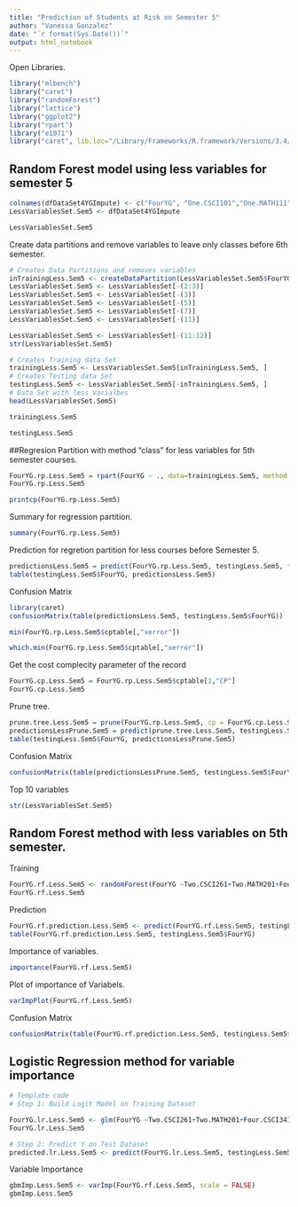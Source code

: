 ```yaml
---
title: "Prediction of Students at Risk on Semester 5"
author: "Vanessa Gonzalez"
date: "`r format(Sys.Date())`"
output: html_notebook
---
```


Open Libraries.
```r
library("mlbench")
library("caret")
library("randomForest")
library("lattice")
library("ggplot2")
library("rpart")
library("e1071")
library("caret", lib.loc="/Library/Frameworks/R.framework/Versions/3.4/Resources/library")
```


## Random Forest model using less variables for semester 5

```r
colnames(dfDataSet4YGImpute) <- c("FourYG", "One.CSCI101","One.MATH111","Two.CSCI261","Two.MATH112","Two.MATH201","Three.CSCI262","Three.MATH213","Four.CSCI341","Four.CSCI358","Four.MATH225","Five.CSCI306","Five.CSCI403","Five.MATH332","Six.CSCI406","Seven.CSCI370","Eight.CSCI400","Eight.CSCI442")
LessVariablesSet.Sem5 <- dfDataSet4YGImpute
```
```r
LessVariablesSet.Sem5
```
Create data partitions and remove variables to leave only classes before 6th semester.
```r
# Creates Data Partitions and removes variables
inTrainingLess.Sem5 <- createDataPartition(LessVariablesSet.Sem5$FourYG, p = 0.80, list = FALSE)
LessVariablesSet.Sem5 <- LessVariablesSet[-(2:3)]
LessVariablesSet.Sem5 <- LessVariablesSet[-(3)]
LessVariablesSet.Sem5 <- LessVariablesSet[-(5)]
LessVariablesSet.Sem5 <- LessVariablesSet[-(7)]
LessVariablesSet.Sem5 <- LessVariablesSet[-(11)]

LessVariablesSet.Sem5 <- LessVariablesSet[-(11:12)]
str(LessVariablesSet.Sem5)
```
```r
# Creates Training data Set
trainingLess.Sem5 <- LessVariablesSet.Sem5[inTrainingLess.Sem5, ]
# Creates Testing data Set
testingLess.Sem5 <- LessVariablesSet.Sem5[-inTrainingLess.Sem5, ]
# Data Set with less varialbes
head(LessVariablesSet.Sem5)
```
```r
trainingLess.Sem5
```

```r
testingLess.Sem5

```

##Regresion Partition with method "class" for less variables for 5th semester courses.
```r
FourYG.rp.Less.Sem5 = rpart(FourYG ~ ., data=trainingLess.Sem5, method = "class")
FourYG.rp.Less.Sem5
```

```r

printcp(FourYG.rp.Less.Sem5)
```
Summary for regression partition.
```r
summary(FourYG.rp.Less.Sem5)
```
Prediction for regretion partition for less courses before Semester 5.
```r
predictionsLess.Sem5 = predict(FourYG.rp.Less.Sem5, testingLess.Sem5, type="class")
table(testingLess.Sem5$FourYG, predictionsLess.Sem5)

```
Confusion Matrix
```r
library(caret)
confusionMatrix(table(predictionsLess.Sem5, testingLess.Sem5$FourYG))

```
```r
min(FourYG.rp.Less.Sem5$cptable[,"xerror"])
```
```r
which.min(FourYG.rp.Less.Sem5$cptable[,"xerror"])
```
Get the cost complecity parameter of the record
```r
FourYG.cp.Less.Sem5 = FourYG.rp.Less.Sem5$cptable[1,"CP"]
FourYG.cp.Less.Sem5

```

Prune tree.
```r
prune.tree.Less.Sem5 = prune(FourYG.rp.Less.Sem5, cp = FourYG.cp.Less.Sem5)
predictionsLessPrune.Sem5 = predict(prune.tree.Less.Sem5, testingLess.Sem5, type="class")
table(testingLess.Sem5$FourYG, predictionsLessPrune.Sem5)

```
Confusion Matrix
```r
confusionMatrix(table(predictionsLessPrune.Sem5, testingLess.Sem5$FourYG))
```

Top 10 variables

```r
str(LessVariablesSet.Sem5)
```
## Random Forest method with less variables on 5th semester.
Training
```r
FourYG.rf.Less.Sem5 <- randomForest(FourYG ~Two.CSCI261+Two.MATH201+Four.CSCI341+Four.CSCI358+Five.CSCI306+Five.CSCI403+Five.MATH332+Six.CSCI406 , data = trainingLess.Sem5)
FourYG.rf.Less.Sem5
```
Prediction
```r
FourYG.rf.prediction.Less.Sem5 <- predict(FourYG.rf.Less.Sem5, testingLess.Sem5)
table(FourYG.rf.prediction.Less.Sem5, testingLess.Sem5$FourYG)
```

Importance of variables.
```r
importance(FourYG.rf.Less.Sem5)
```

Plot of importance of Variabels.
```r
varImpPlot(FourYG.rf.Less.Sem5)
```
Confusion Matrix
```r
confusionMatrix(table(FourYG.rf.prediction.Less.Sem5, testingLess.Sem5$FourYG))
```
## Logistic Regression method for variable importance

```r
# Template code
# Step 1: Build Logit Model on Training Dataset

FourYG.lr.Less.Sem5 <- glm(FourYG ~Two.CSCI261+Two.MATH201+Four.CSCI341+Four.CSCI358+Five.CSCI306+Five.CSCI403+Five.MATH332+Six.CSCI406, family= "binomial", data = trainingLess.Sem5)
FourYG.lr.Less.Sem5

# Step 2: Predict Y on Test Dataset
predicted.lr.Less.Sem5 <- predict(FourYG.lr.Less.Sem5, testingLess.Sem5, type="response") 
```
Variable Importance
```r
gbmImp.Less.Sem5 <- varImp(FourYG.rf.Less.Sem5, scale = FALSE)
gbmImp.Less.Sem5
```




